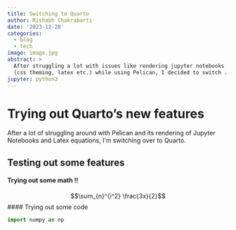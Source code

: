 ```yaml
---
title: Switching to Quarto
author: Rishabh Chakrabarti
date: '2023-12-28'
categories:
  - blog
  - tech
image: image.jpg
abstract: > 
  After struggling a lot with issues like rendering jupyter notebooks
  (css theming, latex etc.) while using Pelican, I decided to switch ...
jupyter: python3
---
```


# Trying out Quarto's new features

After a lot of struggling around with Pelican and its rendering of Jupyter Notebooks and Latex equations, I'm switching over to Quarto. 

## Testing out some features

#### Trying out some math !!
$$\sum_{n}^{i^2} \frac{3x}{2}$$
#### Trying out some code
```python
import numpy as np
```

